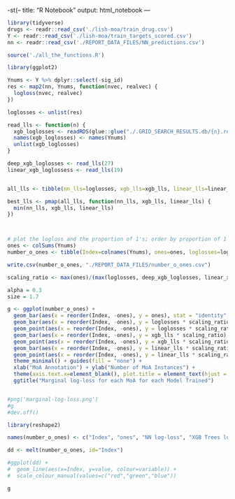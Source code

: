-st(--
title: "R Notebook"
output: html_notebook
---


```r
library(tidyverse)
drugs <- readr::read_csv('./lish-moa/train_drug.csv')
Y <- readr::read_csv('./lish-moa/train_targets_scored.csv')
nn <- readr::read_csv('./REPORT_DATA_FILES/NN_predictions.csv')
```
```r
source('./all_the_functions.R')
```


```r
library(ggplot2)

Ynums <- Y %>% dplyr::select(-sig_id)
res <- map2(nn, Ynums, function(nvec, realvec) {
  logloss(nvec, realvec)
})

loglosses <- unlist(res)

read_lls <- function(n) {
  xgb_loglosses <- readRDS(glue::glue("./.GRID_SEARCH_RESULTS.db/{n}.rds"))
  names(xgb_loglosses) <- names(Ynums)
  unlist(xgb_loglosses)
}

deep_xgb_loglosses <- read_lls(27)
linear_xgb_loglossess <- read_lls(19)


all_lls <- tibble(nn_lls=loglosses, xgb_lls=xgb_lls, linear_lls=linear_xgb_loglossess)

best_lls <- pmap(all_lls, function(nn_lls, xgb_lls, linear_lls) {
  min(nn_lls, xgb_lls, linear_lls)
})



# plat the logloss and the proportion of 1's; order by proportion of 1's
ones <- colSums(Ynums)
number_o_ones <- tibble(Index=colnames(Ynums), ones=ones, loglosses=loglosses, xgb_lls=xgb_lls, linear_lls=linear_xgb_loglossess)

write.csv(number_o_ones, "./REPORT_DATA_FILES/number_o_ones.csv")

scaling_ratio <- max(ones)/(max(loglosses, deep_xgb_loglosses, linear_xgb_loglossess))

alpha = 0.3
size = 1.7

g <- ggplot(number_o_ones) + 
  geom_bar(aes(x = reorder(Index, -ones), y = ones), stat = "identity", fill = "red") + 
  geom_bar(aes(x = reorder(Index, -ones), y = loglosses * scaling_ratio), stat = 'identity', fill = 'blue', alpha = alpha) +
  geom_point(aes(x = reorder(Index, -ones), y = loglosses * scaling_ratio), col = 'blue', size = size) +
  geom_bar(aes(x = reorder(Index, -ones), y = xgb_lls * scaling_ratio), stat = 'identity', fill = 'green', alpha = alpha) +
  geom_point(aes(x = reorder(Index, -ones), y = xgb_lls * scaling_ratio), col = 'green', size = size) +
  geom_bar(aes(x = reorder(Index, -ones), y = linear_lls * scaling_ratio), stat = 'identity', fill='orange', alpha = alpha) +
  geom_point(aes(x = reorder(Index, -ones), y = linear_lls * scaling_ratio), col = 'orange', size = size) +
  theme_minimal() + guides(fill = "none") + 
  xlab("MoA Annotation") + ylab("Number of MoA Instances") + 
  theme(axis.text.x=element_blank(), plot.title = element_text(hjust = 0.5)) +
  ggtitle("Marginal log-loss for each MoA for each Model Trained")


#png('marginal-log-loss.png')
#g
#dev.off()

library(reshape2)

names(number_o_ones) <- c("Index", "ones", "NN log-loss", "XGB Trees log-loss", "XGB Linear Model log-loss")

dd <- melt(number_o_ones, id="Index")

#ggplot(dd) +
#  geom_line(aes(x=Index, y=value, colour=variable)) +
#  scale_colour_manual(values=c("red","green","blue"))

g
```













